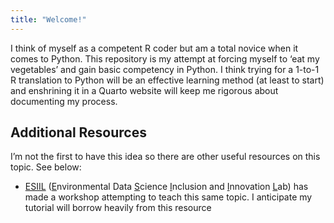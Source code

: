 ```yaml
---
title: "Welcome!"
---
```


I think of myself as a competent R coder but am a total novice when it comes to Python. This repository is my attempt at forcing myself to 'eat my vegetables' and gain basic competency in Python. I think trying for a 1-to-1 R translation to Python will be an effective learning method (at least to start) and enshrining it in a Quarto website will keep me rigorous about documenting my process.

## Additional Resources

I'm not the first to have this idea so there are other useful resources on this topic. See below:

- [ESIIL](https://esiil.org/) (<u>E</u>nvironmental Data <u>S</u>cience <u>I</u>nclusion and <u>I</u>nnovation <u>L</u>ab) has made a workshop attempting to teach this same topic. I anticipate my tutorial will borrow heavily from this resource


